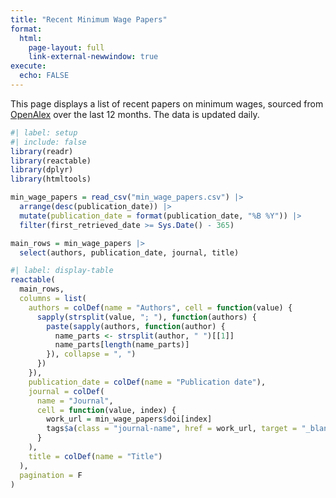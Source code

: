 ```yaml
---
title: "Recent Minimum Wage Papers"
format:
  html:
    page-layout: full
    link-external-newwindow: true
execute: 
  echo: FALSE
---
```


This page displays a list of recent papers on minimum wages, sourced from [OpenAlex](https://openalex.org/) over the last 12 months. The data is updated daily.

```r
#| label: setup
#| include: false
library(readr)
library(reactable)
library(dplyr)
library(htmltools)

min_wage_papers = read_csv("min_wage_papers.csv") |> 
  arrange(desc(publication_date)) |> 
  mutate(publication_date = format(publication_date, "%B %Y")) |> 
  filter(first_retrieved_date >= Sys.Date() - 365)

main_rows = min_wage_papers |> 
  select(authors, publication_date, journal, title)

```

```r
#| label: display-table
reactable(
  main_rows,
  columns = list(
    authors = colDef(name = "Authors", cell = function(value) {
      sapply(strsplit(value, "; "), function(authors) {
        paste(sapply(authors, function(author) {
          name_parts <- strsplit(author, " ")[[1]]
          name_parts[length(name_parts)]
        }), collapse = ", ")
      })
    }),
    publication_date = colDef(name = "Publication date"),
    journal = colDef(
      name = "Journal",
      cell = function(value, index) {
        work_url = min_wage_papers$doi[index]
        tags$a(class = "journal-name", href = work_url, target = "_blank", value)
      }
    ),
    title = colDef(name = "Title")
  ),
  pagination = F
)
```
